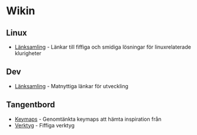 = Wikin =


== Linux ==
* [[lanksamling_linux.wiki|Länksamling]] - Länkar till fiffiga och smidiga lösningar för linuxrelaterade klurigheter

== Dev ==
* [[lanksamling_dev.wiki|Länksamling]] - Matnyttiga länkar för utveckling

== Tangentbord ==
* [[Keymaps]] - Genomtänkta keymaps att hämta inspiration från
* [[Verktyg]] - Fiffiga verktyg
